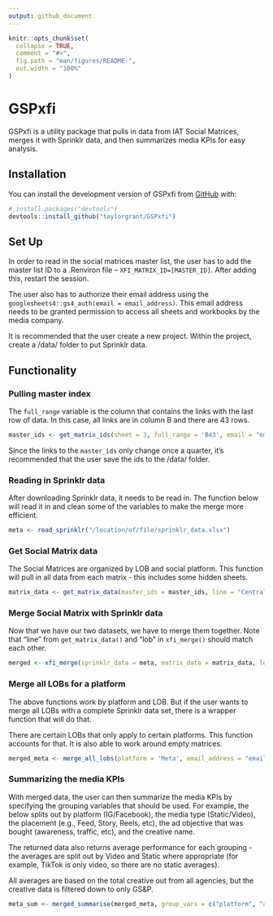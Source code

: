 ```yaml
---
output: github_document
---
```


<!-- README.md is generated from README.Rmd. Please edit that file -->

```r
knitr::opts_chunk$set(
  collapse = TRUE,
  comment = "#>",
  fig.path = "man/figures/README-",
  out.width = "100%"
)
```

# GSPxfi

<!-- badges: start -->
<!-- badges: end -->

GSPxfi is a utility package that pulls in data from IAT Social Matrices, merges it with Sprinklr data, and then summarizes media KPIs for easy analysis. 

## Installation

You can install the development version of GSPxfi from [GitHub](https://github.com/) with:

``` r
# install.packages("devtools")
devtools::install_github("taylorgrant/GSPxfi")
```

## Set Up

In order to read in the social matrices master list, the user has to add the master list ID to a .Renviron file -- `XFI_MATRIX_ID=[MASTER_ID]`. After adding this, restart the session.  

The user also has to authorize their email address using the `googlesheets4::gs4_auth(email = email_address)`. This email address needs to be granted permission to access all sheets and workbooks by the media company. 

It is recommended that the user create a new project. Within the project, create a /data/ folder to put Sprinklr data. 

## Functionality

### Pulling master index

The `full_range` variable is the column that contains the links with the last row of data. In this case, all links are in column B and there are 43 rows. 

```r
master_ids <- get_matrix_ids(sheet = 3, full_range = 'B43', email = "email_address")
```

Since the links to the `master_ids` only change once a quarter, it's recommended that the user save the ids to the /data/ folder. 

### Reading in Sprinklr data

After downloading Sprinklr data, it needs to be read in. The function below will read it in and clean some of the variables to make the merge more efficient. 

```r
meta <- read_sprinklr("/location/of/file/sprinklr_data.xlsx")
```

### Get Social Matrix data

The Social Matrices are organized by LOB and social platform. This function will pull in all data from each matrix - this includes some hidden sheets. 

```r
matrix_data <- get_matrix_data(master_ids = master_ids, line = "Central", platform = "Meta", email = "email_address")
```

### Merge Social Matrix with Sprinklr data

Now that we have our two datasets, we have to merge them together. Note that "line" from `get_matrix_data()` and "lob" in `xfi_merge()` should match each other. 

```r
merged <- xfi_merge(sprinklr_data = meta, matrix_data = matrix_data, lob = "Central")
```

### Merge all LOBs for a platform

The above functions work by platform and LOB. But if the user wants to merge all LOBs with a complete Sprinklr data set, there is a wrapper function that will do that. 

There are certain LOBs that only apply to certain platforms. This function accounts for that. It is also able to work around empty matrices. 

```r
merged_meta <- merge_all_lobs(platform = 'Meta', email_address = "email_address", sprinklr_data = meta)
```

### Summarizing the media KPIs

With merged data, the user can then summarize the media KPIs by specifying the grouping variables that should be used. For example, the below splits out by platform (IG/Facebook), the media type (Static/Video), the placement (e.g., Feed, Story, Reels, etc), the ad objective that was bought (awareness, traffic, etc), and the creative name. 

The returned data also returns average performance for each grouping - the averages are split out by Video and Static where appropriate (for example, TikTok is only video, so there are no static averages). 

All averages are based on the total creative out from all agencies, but the creative data is filtered down to only GS&P. 

```r
meta_sum <- merged_summarise(merged_meta, group_vars = c("platform", "ad_media_type", "platform_position", "ad_objective", "creative_detail"))
```

